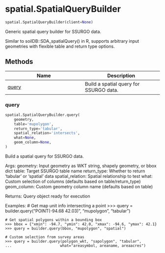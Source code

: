# spatial.SpatialQueryBuilder { #soildb.spatial.SpatialQueryBuilder }

```python
spatial.SpatialQueryBuilder(client=None)
```

Generic spatial query builder for SSURGO data.

Similar to soilDB::SDA_spatialQuery() in R, supports arbitrary input geometries
with flexible table and return type options.

## Methods

| Name | Description |
| --- | --- |
| [query](#soildb.spatial.SpatialQueryBuilder.query) | Build a spatial query for SSURGO data. |

### query { #soildb.spatial.SpatialQueryBuilder.query }

```python
spatial.SpatialQueryBuilder.query(
    geometry,
    table='mupolygon',
    return_type='tabular',
    spatial_relation='intersects',
    what=None,
    geom_column=None,
)
```

Build a spatial query for SSURGO data.

Args:
    geometry: Input geometry as WKT string, shapely geometry, or bbox dict
    table: Target SSURGO table name
    return_type: Whether to return 'tabular' or 'spatial' data
    spatial_relation: Spatial relationship to test
    what: Custom selection of columns (defaults based on table/return_type)
    geom_column: Custom geometry column name (defaults based on table)

Returns:
    Query object ready for execution

Examples:
    # Get map unit info intersecting a point
    >>> query = builder.query("POINT(-94.68 42.03)", "mupolygon", "tabular")

    # Get spatial polygons within a bounding box
    >>> bbox = {"xmin": -94.7, "ymin": 42.0, "xmax": -94.6, "ymax": 42.1}
    >>> query = builder.query(bbox, "mupolygon", "spatial")

    # Custom selection from survey areas
    >>> query = builder.query(polygon_wkt, "sapolygon", "tabular",
    ...                      what="areasymbol, areaname, areaacres")